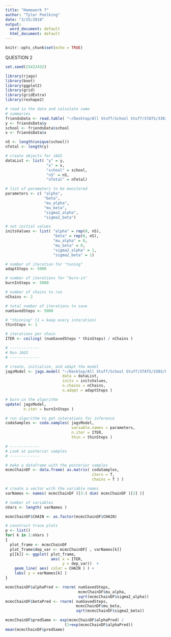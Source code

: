 ```yaml
---
title: "Homework 7"
author: "Tyler Poelking"
date: "3/25/2018"
output:
  word_document: default
  html_document: default
---
```


```r
knitr::opts_chunk$set(echo = TRUE)
```

QUESTION 2
```r
set.seed(23422432)

library(rjags)
library(boot)
library(ggplot2)
library(grid)
library(gridExtra)
library(reshape2)

# read in the data and calculate some
# summaries
friendsData <- read.table( "~/Desktop/All Stuff/School Stuff/STATS/3303/homework7/friends.txt", header=T )
y <- friendsData$y
school <- friendsData$school
x <- friendsData$x

nS <- length(unique(school))
nTotal <- length(y)

# create objects for JAGS
dataList <- list( "y" = y,
                  "x" = x,
                  "school" = school,
                  "nS" = nS,
                  "nTotal" = nTotal)

# list of parameters to be monitored  
parameters <- c( "alpha", 
                 "beta",
                 "mu_alpha",
                 "mu_beta",
                 "sigma2_alpha",
                 "sigma2_beta")

# set initial values
initsValues <- list( "alpha" = rep(0, nS), 
                     "beta" = rep(0, nS),
                     "mu_alpha" = 0,
                     "mu_beta" = 0,
                     "sigma2_alpha" = 1,
                     "sigma2_beta" = 1)

# number of iteration for "tuning" 
adaptSteps <- 5000 

# number of iterations for "burn-in" 
burnInSteps <- 5000   

# number of chains to run
nChains <- 2          

# total number of iterations to save
numSavedSteps <- 5000           

# "thinning" (1 = keep every interation)
thinSteps <- 1                  

# iterations per chain
ITER <- ceiling( (numSavedSteps * thinSteps) / nChains ) 

# -------------
# Run JAGS
# -------------

# create, initialize, and adapt the model
jagsModel <- jags.model( "~/Desktop/All Stuff/School Stuff/STATS/3303/homework7/model.txt", 
                         data = dataList, 
                         inits = initsValues, 
                         n.chains = nChains, 
                         n.adapt = adaptSteps )
```


```r
# burn-in the algorithm
update( jagsModel, 
        n.iter = burnInSteps )

# run algorithm to get interations for inference
codaSamples <- coda.samples( jagsModel, 
                             variable.names = parameters, 
                             n.iter = ITER, 
                             thin = thinSteps )

# -------------
# Look at posterior samples
# -------------

# make a dataframe with the posterior samples
mcmcChainDF <- data.frame( as.matrix( codaSamples, 
                                      iters = T, 
                                      chains = T ) )

# create a vector with the variable names
varNames <- names( mcmcChainDF )[3:( dim( mcmcChainDF )[2] )]

# number of variables
nVars <- length( varNames )

mcmcChainDF$CHAIN <- as.factor(mcmcChainDF$CHAIN)

# construct trace plots
p <- list()
for( k in 1:nVars )
{
  plot_frame <- mcmcChainDF
  plot_frame$dep_var <- mcmcChainDF[ , varNames[k]]
  p[[k]] <- ggplot( plot_frame, 
                    aes( x = ITER, 
                         y = dep_var))  +
    geom_line( aes( color = CHAIN ) ) + 
    labs( y = varNames[k] )
}
```



```r

mcmcChainDF$alphaPred <- rnorm( numSavedSteps, 
                                mcmcChainDF$mu_alpha,
                                sqrt(mcmcChainDF$sigma2_alpha))
mcmcChainDF$betaPred <- rnorm( numSavedSteps, 
                               mcmcChainDF$mu_beta,
                               sqrt(mcmcChainDF$sigma2_beta))

mcmcChainDF$predSame <- exp(mcmcChainDF$alphaPred) / 
                          (1+exp(mcmcChainDF$alphaPred))
mean(mcmcChainDF$predSame)

```